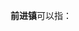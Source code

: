 '''前进镇'''可以指：
{{PRC admin/disambig|23/11/21/105/000|32/08/26/116/000|51/01/83/112/000|51/04/11/107/000|51/18/21/201/000}}
{{disambig|cat=三字中国镇名消歧义}}